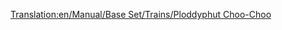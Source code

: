 [[Translation:en/Manual/Base Set/Trains/Ploddyphut Choo-Choo]]
{{it/Manuale/Set base/Treni/StatMotrici|Image=[[File:en/Manual/Base Set/Trains/Ploddyphutchoochoo.png]]
|Name=Ploddyphut Choo-Choo
|Cost=€ 23.436
|Speed=72 km/h (45 mph)
|Weight=85 t
|Power=406 hp (298 kW)
|Annual=€ 2.952
|Designed=1946
|Lifespan=20 
|Capacity=N/A
|Description=Il treno più debole e più lento del clima Toyland.
|Real-life=Immaginario
}}
